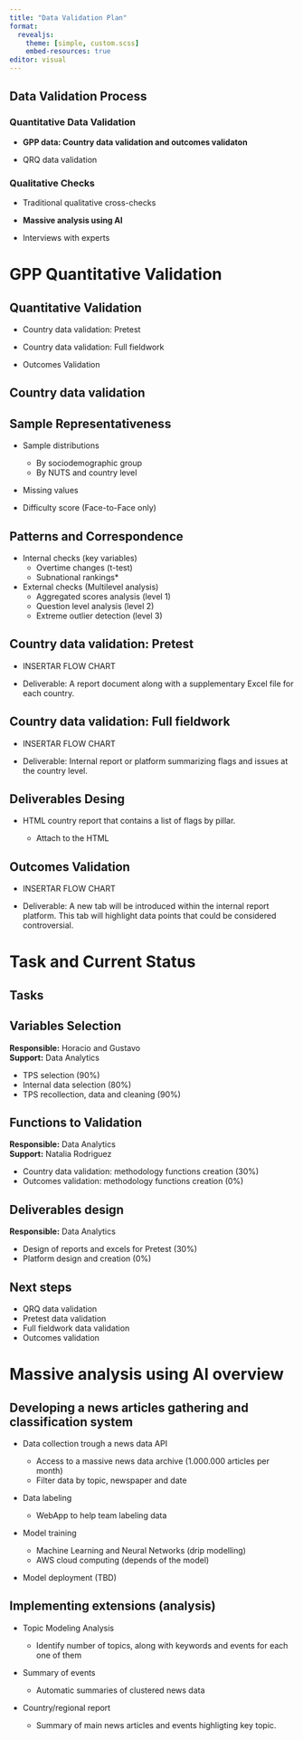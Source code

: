 ```yaml
---
title: "Data Validation Plan"
format:
  revealjs: 
    theme: [simple, custom.scss]
    embed-resources: true
editor: visual
---
```


## Data Validation Process {.smaller}

### Quantitative Data Validation {.smaller}

-   **GPP data: Country data validation and outcomes validaton**

-   QRQ data validation

### Qualitative Checks

-   Traditional qualitative cross-checks

-   **Massive analysis using AI**

-   Interviews with experts

# GPP Quantitative Validation

## Quantitative Validation {.smaller}

- Country data validation: Pretest

- Country data validation: Full fieldwork

- Outcomes Validation

## Country data validation  {.smaller}

::: {.panel-tabset}

## Sample Representativeness

- Sample distributions

    - By sociodemographic group
    - By NUTS and country level


- Missing values
- Difficulty score (Face-to-Face only)
    
## Patterns and Correspondence

- Internal checks (key variables)
    - Overtime changes (t-test)
    - Subnational rankings*
- External checks (Multilevel analysis)
    - Aggregated scores analysis (level 1)
    - Question level analysis (level 2)
    - Extreme outlier detection (level 3)
    
:::
## Country data validation: Pretest {.smaller}

- INSERTAR FLOW CHART

- Deliverable: A report document along with a supplementary Excel file for each country. 

## Country data validation: Full fieldwork {.smaller}

- INSERTAR FLOW CHART

- Deliverable: Internal report or platform summarizing flags and issues at the country level. 

## Deliverables Desing 

- HTML country report that contains a list of flags by pillar. 

    - Attach to the HTML 

## Outcomes Validation {.smaller}

- INSERTAR FLOW CHART

- Deliverable: A new tab will be introduced within the internal report platform. This tab will highlight data points that could be considered controversial. 

# Task and Current Status {.smaller}

## Tasks {.smaller}

::: {.panel-tabset}

## Variables Selection

**Responsible:** Horacio and Gustavo \
**Support:** Data Analytics

- TPS selection (90%)
- Internal data selection (80%)
- TPS recollection, data and cleaning (90%)

## Functions to Validation

**Responsible:** Data Analytics \
**Support:** Natalia Rodriguez

- Country data validation: methodology functions creation (30%)
- Outcomes validation: methodology functions creation (0%)

## Deliverables design

**Responsible:** Data Analytics

- Design of reports and excels for Pretest (30%)
- Platform design and creation (0%)

:::

## Next steps {.smaller}

- QRQ data validation
- Pretest data validation
- Full fieldwork data validation
- Outcomes validation

# Massive analysis using AI overview

## Developing a news articles gathering and classification system {.smaller}

- Data collection trough a news data API

    - Access to a massive news data archive (1.000.000 articles per month)
    - Filter data by topic, newspaper and date

- Data labeling

    - WebApp to help team labeling data
    
- Model training

    - Machine Learning and Neural Networks (drip modelling)
    - AWS cloud computing (depends of the model)
    
- Model deployment (TBD)

## Implementing extensions (analysis) {.smaller}


- Topic Modeling Analysis

    - Identify number of topics, along with keywords and events for each one of them
    
- Summary of events

    - Automatic summaries of clustered news data
    
- Country/regional report
    
    - Summary of main news articles and events highligting key topic.
  


